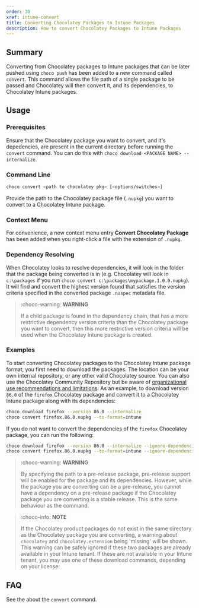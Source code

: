 ```yaml
---
order: 30
xref: intune-convert
title: Converting Chocolatey Packages to Intune Packages
description: How to convert Chocolatey Packages to Intune Packages
---
```


<?! Include "../../../shared/intune-note.txt" /?>

## Summary

Converting from Chocolatey packages to Intune packages that can be later pushed using `choco push` has been added to a new command called `convert`. This command allows the file path of a single package to be passed and Chocolatey will then convert it, and its dependencies, to Chocolatey Intune packages.

## Usage

### Prerequisites

Ensure that the Chocolatey package you want to convert, and it's depedencies, are present in the current directory before running the `convert` command. You can do this with `choco download <PACKAGE NAME> --internalize`.

### Command Line

~~~sh
choco convert <path to chocolatey pkg> [<options/switches>]
~~~

Provide the path to the Chocolatey package file (`.nupkg`) you want to convert to a Chocolatey Intune package.

### Context Menu

For convenience, a new context menu entry **Convert Chocolatey Package** has been added when you right-click a file with the extension of `.nupkg`.

### Dependency Resolving

When Chocolatey looks to resolve dependencies, it will look in the folder that the package being converted is in (e.g. Chocolatey will look in `c:\packages` if you run `choco convert c:\packages\mypackage.1.0.0.nupkg`). It will find and convert the highest version found that satisfies the version criteria specified in the converted package `.nuspec` metadata file.

> :choco-warning: **WARNING**
>
> If a child package is found in the dependency chain, that has a more restrictive dependency version criteria than the Chocolatey package you want to convert, then this more restrictive version criteria will be used when the Chocolatey Intune package is created.

### Examples

To start converting Chocolatey packages to the Chocolatey Intune package format, you first need to download the packages. The location can be your own internal repository, or any other valid Chocolatey source. You can also use the Chocolatey Community Repository but be aware of [organizational use recommendations and limitations](https://docs.chocolatey.org/en-us/community-repository/community-packages-disclaimer). As an example, to download version `86.0` of the `firefox` Chocolatey package and convert it to a Chocolatey Intune package along with its dependencies:

~~~sh
choco download firefox --version 86.0 --internalize
choco convert firefox.86.0.nupkg --to-format=intune
~~~


If you do not want to convert the dependencies of the `firefox` Chocolatey package, you can run the following:

~~~sh
choco download firefox --version 86.0 --internalize --ignore-dependencies
choco convert firefox.86.0.nupkg --to-format=intune --ignore-dependencies
~~~

> :choco-warning: **WARNING**
>
> By specifying the path to a pre-release package, pre-release support will be enabled for the package and its dependencies. However, while the package you are converting can be a pre-release, you cannot have a dependency on a pre-release package if the Chocolatey package you are converting is a stable release. This is the same behaviour as the <Xref title="`push`" value="intune-push" /> command.

> :choco-info: **NOTE**
>
> If the Chocolatey product packages do not exist in the same directory as the Chocolatey package you are converting, a warning about `chocolatey` and `chocolatey.extension` being 'missing' will be shown. This warning can be safely ignored if these two packages are already available in your Intune tenant. If these are not available in your Intune tenant, you may use one of these download commands, depending on your license:
> <?! Include "../../../shared/intune-download-architect.txt" /?>
> <?! Include "../../../shared/intune-download-business.txt" /?>

## FAQ

See the <Xref title="frequently asked questions" value="intune-faq" anchor="convert-faqs" /> about the `convert` command.
